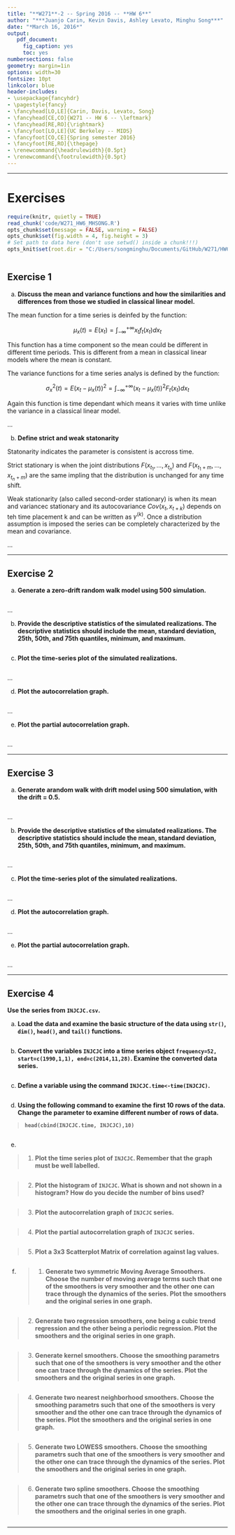 ---
title: "**W271**-2 -- Spring 2016 -- **HW 6**"
author: "***Juanjo Carin, Kevin Davis, Ashley Levato, Minghu Song***"
date: "*March 16, 2016*"
output:
   pdf_document:
     fig_caption: yes
     toc: yes
numbersections: false
geometry: margin=1in
options: width=30
fontsize: 10pt
linkcolor: blue
header-includes:
- \usepackage{fancyhdr}
- \pagestyle{fancy}
- \fancyhead[LO,LE]{Carin, Davis, Levato, Song}
- \fancyhead[CE,CO]{W271 -- HW 6 -- \leftmark}
- \fancyhead[RE,RO]{\rightmark}
- \fancyfoot[LO,LE]{UC Berkeley -- MIDS}
- \fancyfoot[CO,CE]{Spring semester 2016}
- \fancyfoot[RE,RO]{\thepage}
- \renewcommand{\headrulewidth}{0.5pt}
- \renewcommand{\footrulewidth}{0.5pt}
---

**********

\pagebreak

# Exercises

```{r, echo = FALSE}
require(knitr, quietly = TRUE)
read_chunk('code/W271_HW6_MHSONG.R')
opts_chunk$set(message = FALSE, warning = FALSE)
opts_chunk$set(fig.width = 4, fig.height = 3)
# Set path to data here (don't use setwd() inside a chunk!!!)
opts_knit$set(root.dir = "C:/Users/songminghu/Documents/GitHub/W271/HW6/data")
```

```{r Libraries-Functions-Constants, echo = FALSE}
```

## Exercise 1

a. **Discuss the mean and variance functions and how the similarities and differences from those we studied in classical linear model.**

The mean function for a time series is deinfed by the function:

$$ \mu_x (t) = E(x_t) = \int_{- \infty}^{+ \infty} x_t f_t(x_t)dx_t$$

This function has a time component so the mean could be different in different time periods. This is different from a mean in classical linear models where the mean is constant.

The variance functions for a time series analys is defined by the function:

$$\sigma_x^2(t) = E(x_t-\mu_x(t))^2 = \int_{- \infty}^{+ \infty} (x_t-\mu_x(t))^2F_t(x_t)dx_t$$

Again this function is time dependant which means it varies with time unlike the variance in a classical linear model. 

...

b. **Define strict and weak statonarity**

Statonarity indicates the parameter is consistent is accross time. 

Strict stationary is when the joint distributions $F(x_{t_1}, ..., x_{t_n})$ and $F(x_{t_1+m}, ..., x_{t_n+m})$ are the same impling that the distribution is unchanged for any time shift. 

Weak stationarity (also called second-order stationary) is when its mean and variancec stationary and its autocovariance $Cov(x_t, x_{t+k})$ depends on teh time placement k and can be written as $\gamma^{(k)}$. Once a distribution assumption is imposed the series can be completely characterized by the mean and covariance. 

...

**********
\pagebreak



## Exercise 2

a. **Generate a zero-drift random walk model using 500 simulation.**

```{r Question2-1, echo = T}
```

...

b. **Provide the descriptive statistics of the simulated realizations. The descriptive statistics should include the mean, standard deviation, 25th, 50th, and 75th quantiles, minimum, and maximum.**

```{r Question2-2, echo = T, comment=NA}
```

c. **Plot the time-series plot of the simulated realizations.**

```{r Question2-3, echo = T}
```

...

d. **Plot the autocorrelation graph.**

```{r Question2-4, echo = T}
```

...

e. **Plot the partial autocorrelation graph.**


```{r Question2-5, echo = T}
```
...

**********
\pagebreak



## Exercise 3

a. **Generate arandom walk with drift model using 500 simulation, with the drift = 0.5.**


```{r Question3-1, echo = T}
```
...

b. **Provide the descriptive statistics of the simulated realizations. The descriptive statistics should include the mean, standard deviation, 25th, 50th, and 75th quantiles, minimum, and maximum.**

```{r Question3-2, echo = T}
```
...

c. **Plot the time-series plot of the simulated realizations.**

```{r Question3-3, echo = T}
```
...

d. **Plot the autocorrelation graph.**

```{r Question3-4, echo = T}
```
...

e. **Plot the partial autocorrelation graph.**

```{r Question3-5, echo = T}
```
...

**********

\pagebreak



## Exercise 4

**Use the series from `INJCJC.csv`.**

a. **Load the data and examine the basic structure of the data using `str()`, `dim()`, `head()`, and `tail()` functions.**

```{r Question4-1, echo = T, comment=""}
```

b. **Convert the variables `INJCJC` into a time series object `frequency=52, start=c(1990,1,1), end=c(2014,11,28)`. Examine the converted data series.**

```{r Question4-2, echo = T}
```

c. **Define a variable using the command `INJCJC.time<-time(INJCJC)`.**

```{r Question4-3, echo = T}
```

d. **Using the following command to examine the first 10 rows of the data. Change the parameter to examine different number of rows of data.**

> **`head(cbind(INJCJC.time, INJCJC),10)`**

```{r Question4-4, echo = T, comment=""}
```

e.

>  1. **Plot the time series plot of `INJCJC`. Remember that the graph must be well labelled.**

```{r Question4-5-1, echo = T, fig.align='center'}
```

>  2. **Plot the histogram of `INJCJC`. What is shown and not shown in a histogram? How do you decide the number of bins used?**

```{r Question4-5-2, echo = T, fig.align='center'}
```

>  3. **Plot the autocorrelation graph of `INJCJC` series.**

```{r Question4-5-3, echo = T, fig.align='center'}
```

>  4. **Plot the partial autocorrelation graph of `INJCJC` series.**

```{r Question4-5-4, echo = T, fig.align='center'}
```


>  5. **Plot a 3x3 Scatterplot Matrix of correlation against lag values.**

```{r Question4-5-5, echo = T, fig.align='center', fig.width = 4.5, fig.height = 3.5}
```

f.
>  1. **Generate two symmetric Moving Average Smoothers. Choose the number of moving average terms such that one of the smoothers is very smoother and the other one can trace through the dynamics of the series. Plot the smoothers and the original series in one graph.**

```{r Question4-6-1, echo = FALSE, fig.align='center', fig.width = 5, fig.height = 4}
```

>  2. **Generate two regression smoothers, one being a cubic trend regression and the other being a periodic regression. Plot the smoothers and the original series in one graph.**


```{r Question4-6-2, echo = FALSE, fig.align='center', fig.width = 5, fig.height = 4}
```

>  3. **Generate kernel smoothers. Choose the smoothing parametrs such that one of the smoothers is very smoother and the other one can trace through the dynamics of the series. Plot the smoothers and the original series in one graph.**

```{r Question4-6-3, echo = FALSE, fig.align='center', fig.width = 5, fig.height = 4}
```

>  4. **Generate two nearest neighborhood smoothers. Choose the smoothing parametrs such that one of the smoothers is very smoother and the other one can trace through the dynamics of the series. Plot the smoothers and the original series in one graph.**

```{r Question4-6-4, echo = FALSE, fig.align='center', fig.width = 5, fig.height = 4}
```

>  5. **Generate two LOWESS smoothers. Choose the smoothing parametrs such that one of the smoothers is very smoother and the other one can trace through the dynamics of the series. Plot the smoothers and the original series in one graph.**

```{r Question4-6-5, echo = FALSE, fig.align='center', fig.width = 5, fig.height = 4}
```

>  6. **Generate two spline smoothers. Choose the smoothing parametrs such that one of the smoothers is very smoother and the other one can trace through the dynamics of the series. Plot the smoothers and the original series in one graph.**

```{r Question4-6-6, echo = FALSE, fig.align='center', fig.width = 5, fig.height = 4}
```

**********
